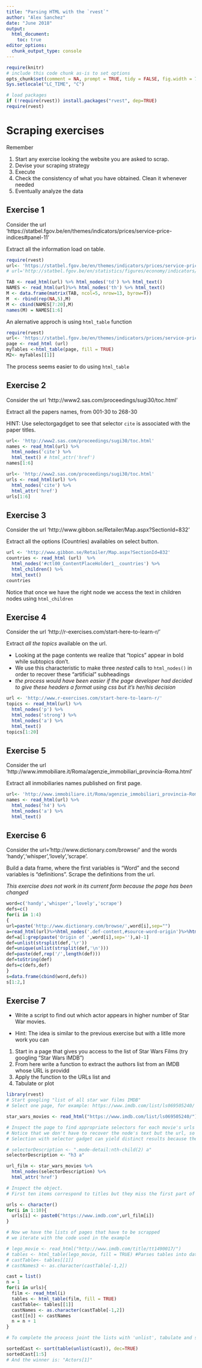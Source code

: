 ```yaml
---
title: "Parsing HTML with the `rvest`"
author: "Alex Sanchez"
date: "June 2018"
output: 
  html_document:
    toc: true
editor_options: 
  chunk_output_type: console
---
```


```r
require(knitr)
# include this code chunk as-is to set options
opts_chunk$set(comment = NA, prompt = TRUE, tidy = FALSE, fig.width = 7, fig.height = 7,echo = TRUE, message = FALSE, warning = FALSE, cache=FALSE)
Sys.setlocale("LC_TIME", "C")
```

```r
# load packages
if (!require(rvest)) install.packages("rvest", dep=TRUE)
require(rvest)
```

# Scraping exercises

Remember

1. Start any exercise looking the website you are asked to scrap.
2. Devise your scraping strategy
3. Execute
4. Check the consistency of what you have obtained. Clean it whenever needed
5. Eventually analyze the data

## Exercise 1

Consider the url 'https://statbel.fgov.be/en/themes/indicators/prices/service-price-indices#panel-11'

Extract all the information load on table.


```r
require(rvest)
url<- 'https://statbel.fgov.be/en/themes/indicators/prices/service-price-indices#panel-11'
# url='http://statbel.fgov.be/en/statistics/figures/economy/indicators/prix_prod_con/'

TAB <- read_html(url) %>% html_nodes('td') %>% html_text()
NAMES <- read_html(url)%>% html_nodes('th') %>% html_text()
M <- data.frame(matrix(TAB, ncol=5, nrow=13, byrow=T))
M  <- rbind(rep(NA,5),M)
M <- cbind(NAMES[7:20],M)
names(M) = NAMES[1:6]
```
An alernative approch is using `html_table` function

```r
require(rvest)
url<- 'https://statbel.fgov.be/en/themes/indicators/prices/service-price-indices#panel-11'
page <- read_html (url) 
myTables <-html_table(page, fill = TRUE) 
M2<- myTables[[1]]
```
The process seems easier to do using `html_table`

## Exercise 2

Consider the url 'http://www2.sas.com/proceedings/sugi30/toc.html'

Extract all the papers names, from 001-30 to 268-30

HINT: Use selectorgagdget to see that selector `cite` is associated with the paper titles.

```r
url<- 'http://www2.sas.com/proceedings/sugi30/toc.html'
names <- read_html(url) %>% 
  html_nodes('cite') %>% 
  html_text() # html_attr('href')
names[1:6]

```

```r
url<- 'http://www2.sas.com/proceedings/sugi30/toc.html'
urls <- read_html(url) %>% 
  html_nodes('cite') %>% 
  html_attr('href')
urls[1:6]

```


## Exercise 3

Consider the url 'http://www.gibbon.se/Retailer/Map.aspx?SectionId=832'

Extract all the options (Countries) availables on select button.

```r
url <- 'http://www.gibbon.se/Retailer/Map.aspx?SectionId=832'
countries <- read_html (url)  %>%
  html_nodes('#ctl00_ContentPlaceHolder1__countries') %>% 
  html_children() %>% 
  html_text()
countries
```

Notice that once we have the right node we access the text in children nodes using `html_children`

## Exercise 4

Consider the url 'http://r-exercises.com/start-here-to-learn-r/'

Extract *all the topics* available on the url.

- Looking at the page contents we realize that "topics" appear in bold while subtopics don't.
- We use this characteristic to make three _nested_ calls to `html_nodes()` in order to recover these "artificial" subheadings 
- _the process would have been easier if the page developer had decided to give these headers a format using css but it's her/his decision_

```r
url <- 'http://www.r-exercises.com/start-here-to-learn-r/'
topics <- read_html(url) %>% 
  html_nodes('p') %>% 
  html_nodes('strong') %>% 
  html_nodes('a') %>% 
  html_text()
topics[1:20]
```

## Exercise 5

Consider the url 'http://www.immobiliare.it/Roma/agenzie_immobiliari_provincia-Roma.html'

Extract all inmobiliaries names published on first page.

```r
url<- 'http://www.immobiliare.it/Roma/agenzie_immobiliari_provincia-Roma.html'
names <- read_html(url) %>% 
  html_nodes('h4') %>% 
  html_nodes('a') %>% 
  html_text()
```


## Exercise 6

Consider the url='http://www.dictionary.com/browse/' and the words 'handy','whisper','lovely','scrape'.

Build a data frame, where the first variables is "Word" and the second variables is "definitions". Scrape the definitions from the url.

_This exercise does not work  in its current form because the page has been changed_

```r
word=c('handy','whisper','lovely','scrape')
defs=c()
for(i in 1:4)
{
url=paste('http://www.dictionary.com/browse/',word[i],sep="")
a=read_html(url)%>%html_nodes('.def-content,#source-word-origin')%>%html_text()
def=a[1:grep(paste('Origin of ',word[i],sep=''),a)-1]
def=unlist(strsplit(def,'\r'))
def=unique(unlist(strsplit(def,'\n')))
def=paste(def,rep('/',length(def)))
def=toString(def)
defs=c(defs,def)
}
s=data.frame(cbind(word,defs))
s[1:2,] 
```

## Exercise 7

- Write a script to find out which actor appears in  higher number of Star War movies.

- Hint: The idea is similar to the previous exercise but with a litlle more work you can 

1. Start in a page that gives you access to the list of Star Wars Films (try googling "Star Wars IMDB")
2. From here write a function to extract the authors list from an IMDB whose URL is providd
3. Apply the function to the URLs list and
4. Tabulate or plot

```r
library(rvest)
# Start googling "list of all star war films IMDB"
# Select one page, for example: https://www.imdb.com/list/ls069505240/

star_wars_movies <- read_html("https://www.imdb.com/list/ls069505240/")

# Inspect the page to find appropriate selectors for each movie's urls
# Notice that we don't have to recover the node's text but the url, so we use "html_attr"
# Selection with selector gadget can yield distinct results because these are but "guesses"

# selectorDescription <- ".mode-detail:nth-child(2) a"
selectorDescription <- "h3 a"

url_film <- star_wars_movies %>% 
  html_nodes(selectorDescription) %>% 
  html_attr('href')

# Inspect the object. 
# First ten items correspond to titles but they miss the first part of the url

urls <- character()
for(i in 1:10){
  urls[i] <- paste0("https://www.imdb.com",url_film[i])
}

# Now we have the lists of pages that have to be scrapped 
# we iterate with the code used in the example

# lego_movie <- read_html("http://www.imdb.com/title/tt1490017/")
# tables <- html_table(lego_movie, fill = TRUE) #Parses tables into data frames
# castTable<- tables[[1]]
# castNames3 <- as.character(castTable[-1,2])

cast = list()
n = 1
for(i in urls){
  film <- read_html(i)
  tables <- html_table(film, fill = TRUE)
  castTable<- tables[[1]]
  castNames <- as.character(castTable[-1,2])
  cast[[n]] <- castNames
  n = n + 1
}

# To complete the process joint the lists with 'unlist', tabulate and sort

sortedCast <- sort(table(unlist(cast)), dec=TRUE)
sortedCast[1:5]
# And the winner is: "Actors[1]"

```



